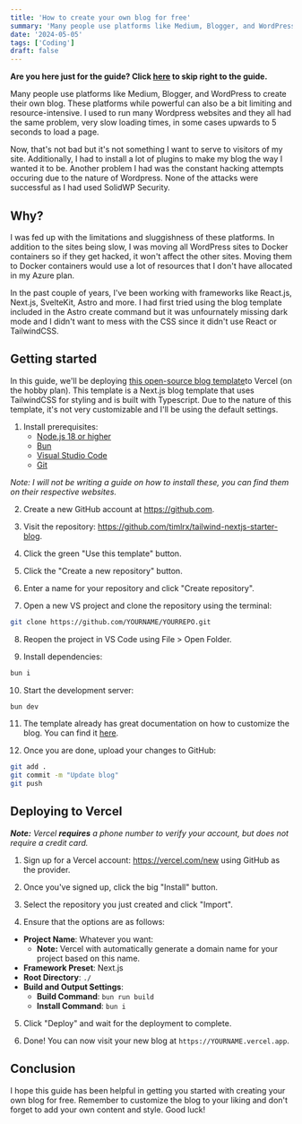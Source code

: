 ```yaml
---
title: 'How to create your own blog for free'
summary: 'Many people use platforms like Medium, Blogger, and WordPress to create their own blog. This is a guide on how to create your own blog for free without using any of these platforms.'
date: '2024-05-05'
tags: ['Coding']
draft: false
---
```


**Are you here just for the guide? Click [here](#getting-started) to skip right to the guide.**

Many people use platforms like Medium, Blogger, and WordPress to create their own blog. These platforms while powerful can also be a bit limiting and resource-intensive. I used to run many Wordpress websites and they all had the same problem, very slow loading times, in some cases upwards to 5 seconds to load a page.

Now, that's not bad but it's not something I want to serve to visitors of my site. Additionally, I had to install a lot of plugins to make my blog the way I wanted it to be. Another problem I had was the constant hacking attempts occuring due to the nature of Wordpress. None of the attacks were successful as I had used SolidWP Security.

## Why?

I was fed up with the limitations and sluggishness of these platforms. In addition to the sites being slow, I was moving all WordPress sites to Docker containers so if they get hacked, it won't affect the other sites. Moving them to Docker containers would use a lot of resources that I don't have allocated in my Azure plan.

In the past couple of years, I've been working with frameworks like React.js, Next.js, SvelteKit, Astro and more. I had first tried using the blog template included in the Astro create command but it was unfournately missing dark mode and I didn't want to mess with the CSS since it didn't use React or TailwindCSS.

## Getting started

In this guide, we'll be deploying [this open-source blog template](https://github.com/timlrx/tailwind-nextjs-starter-blog)to Vercel (on the hobby plan). This template is a Next.js blog template that uses TailwindCSS for styling and is built with Typescript. Due to the nature of this template, it's not very customizable and I'll be using the default settings.

1. Install prerequisites:
   - [Node.js 18 or higher](https://nodejs.org/en/download/)
   - [Bun](https://bun.sh/)
   - [Visual Studio Code](https://code.visualstudio.com/)
   - [Git](https://git-scm.com/downloads)

_Note: I will not be writing a guide on how to install these, you can find them on their respective websites._

2. Create a new GitHub account at https://github.com.

3. Visit the repository: https://github.com/timlrx/tailwind-nextjs-starter-blog.

4. Click the green "Use this template" button.

5. Click the "Create a new repository" button.

6. Enter a name for your repository and click "Create repository".

7. Open a new VS project and clone the repository using the terminal:

```bash
git clone https://github.com/YOURNAME/YOURREPO.git
```

8. Reopen the project in VS Code using File > Open Folder.

9. Install dependencies:

```bash
bun i
```

10. Start the development server:

```bash
bun dev
```

11. The template already has great documentation on how to customize the blog. You can find it [here](https://github.com/timlrx/tailwind-nextjs-starter-blog?tab=readme-ov-file#extend--customize).

12. Once you are done, upload your changes to GitHub:

```bash
git add .
git commit -m "Update blog"
git push
```

## Deploying to Vercel

_**Note:** Vercel **requires** a phone number to verify your account, but does not require a credit card._

1. Sign up for a Vercel account: https://vercel.com/new using GitHub as the provider.

2. Once you've signed up, click the big "Install" button.

3. Select the repository you just created and click "Import".

4. Ensure that the options are as follows:

- **Project Name**: Whatever you want:
  - **Note:** Vercel with automatically generate a domain name for your project based on this name.
- **Framework Preset**: Next.js
- **Root Directory**: `./`
- **Build and Output Settings**:
  - **Build Command**: `bun run build`
  - **Install Command**: `bun i`

5. Click "Deploy" and wait for the deployment to complete.

6. Done! You can now visit your new blog at `https://YOURNAME.vercel.app`.

## Conclusion

I hope this guide has been helpful in getting you started with creating your own blog for free. Remember to customize the blog to your liking and don't forget to add your own content and style. Good luck!
